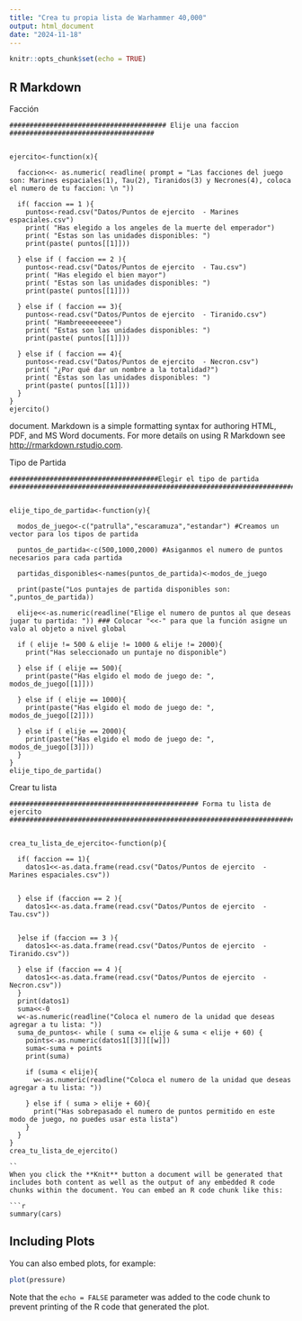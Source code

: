 ```yaml
---
title: "Crea tu propia lista de Warhammer 40,000"
output: html_document
date: "2024-11-18"
---
```


```r
knitr::opts_chunk$set(echo = TRUE)
```

## R Markdown

Facción
```
####################################### Elije una faccion ####################################


ejercito<-function(x){
  
  faccion<<- as.numeric( readline( prompt = "Las facciones del juego son: Marines espaciales(1), Tau(2), Tiranidos(3) y Necrones(4), coloca el numero de tu faccion: \n "))           
  
  if( faccion == 1 ){
    puntos<-read.csv("Datos/Puntos de ejercito  - Marines espaciales.csv")
    print( "Has elegido a los angeles de la muerte del emperador")
    print( "Estas son las unidades disponibles: ")
    print(paste( puntos[[1]]))
    
  } else if ( faccion == 2 ){
    puntos<-read.csv("Datos/Puntos de ejercito  - Tau.csv")
    print( "Has elegido el bien mayor")
    print( "Estas son las unidades disponibles: ")
    print(paste( puntos[[1]]))
    
  } else if ( faccion == 3){
    puntos<-read.csv("Datos/Puntos de ejercito  - Tiranido.csv")
    print( "Hambreeeeeeeee")
    print( "Estas son las unidades disponibles: ")
    print(paste( puntos[[1]]))
    
  } else if ( faccion == 4){
    puntos<-read.csv("Datos/Puntos de ejercito  - Necron.csv")
    print( "¿Por qué dar un nombre a la totalidad?")
    print( "Estas son las unidades disponibles: ")
    print(paste( puntos[[1]]))
  } 
} 
ejercito()
```


document. Markdown is a simple formatting syntax for authoring HTML, PDF, and MS Word documents. For more details on using R Markdown see <http://rmarkdown.rstudio.com>.

Tipo de Partida
```
#####################################Elegir el tipo de partida ##########################################################################


elije_tipo_de_partida<-function(y){ 
  
  modos_de_juego<-c("patrulla","escaramuza","estandar") #Creamos un vector para los tipos de partida
  
  puntos_de_partida<-c(500,1000,2000) #Asiganmos el numero de puntos necesarios para cada partida
  
  partidas_disponibles<-names(puntos_de_partida)<-modos_de_juego
  
  print(paste("Los puntajes de partida disponibles son: ",puntos_de_partida))
  
  elije<<-as.numeric(readline("Elige el numero de puntos al que deseas jugar tu partida: ")) ### Colocar "<<-" para que la función asigne un valo al objeto a nivel global
  
  if ( elije != 500 & elije != 1000 & elije != 2000){
    print("Has seleccionado un puntaje no disponible")
    
  } else if ( elije == 500){
    print(paste("Has elgido el modo de juego de: ", modos_de_juego[[1]]))
    
  } else if ( elije == 1000){
    print(paste("Has elgido el modo de juego de: ", modos_de_juego[[2]]))
    
  } else if ( elije == 2000){
    print(paste("Has elgido el modo de juego de: ", modos_de_juego[[3]]))
  }
}
elije_tipo_de_partida()

```
Crear tu lista
```
############################################### Forma tu lista de ejercito #######################################################################################################


crea_tu_lista_de_ejercito<-function(p){
  
  if( faccion == 1){
    datos1<<-as.data.frame(read.csv("Datos/Puntos de ejercito  - Marines espaciales.csv"))
    
    
  } else if (faccion == 2 ){
    datos1<<-as.data.frame(read.csv("Datos/Puntos de ejercito  - Tau.csv"))
    
    
  }else if (faccion == 3 ){
    datos1<<-as.data.frame(read.csv("Datos/Puntos de ejercito  - Tiranido.csv"))
    
  } else if (faccion == 4 ){
    datos1<<-as.data.frame(read.csv("Datos/Puntos de ejercito  - Necron.csv"))
  }
  print(datos1)
  suma<<-0
  w<-as.numeric(readline("Coloca el numero de la unidad que deseas agregar a tu lista: "))
  suma_de_puntos<- while ( suma <= elije & suma < elije + 60) {
    points<-as.numeric(datos1[[3]][[w]])
    suma<-suma + points
    print(suma)
    
    if (suma < elije){
      w<-as.numeric(readline("Coloca el numero de la unidad que deseas agregar a tu lista: "))
      
    } else if ( suma > elije + 60){
      print("Has sobrepasado el numero de puntos permitido en este modo de juego, no puedes usar esta lista")
    }
  }
}
crea_tu_lista_de_ejercito()

``
When you click the **Knit** button a document will be generated that includes both content as well as the output of any embedded R code chunks within the document. You can embed an R code chunk like this:

```r
summary(cars)
```

## Including Plots

You can also embed plots, for example:

```r
plot(pressure)
```

Note that the `echo = FALSE` parameter was added to the code chunk to prevent printing of the R code that generated the plot.
